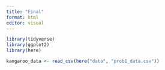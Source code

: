 ```yaml
---
title: "Final"
format: html
editor: visual
---
```


```r
library(tidyverse)
library(ggplot2)
library(here)
```

```r
kangaroo_data <- read_csv(here("data", "prob1_data.csv"))
```
